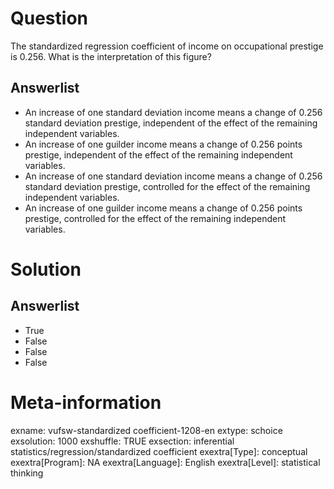 Question
========
The standardized regression coefficient of income on occupational
prestige is 0.256. What is the interpretation of this figure?

Answerlist
----------
* An increase of one standard deviation income means a change of 0.256
  standard deviation prestige, independent of the effect of the remaining
  independent variables.
* An increase of one guilder income means a change of 0.256 points
  prestige, independent of the effect of the remaining independent
  variables.
* An increase of one standard deviation income means a change of 0.256
  standard deviation prestige, controlled for the effect of the remaining
  independent variables.
* An increase of one guilder income means a change of 0.256 points
  prestige, controlled for the effect of the remaining independent
  variables.

Solution
========










Answerlist
----------
* True
* False
* False
* False

Meta-information
================
exname: vufsw-standardized coefficient-1208-en
extype: schoice
exsolution: 1000
exshuffle: TRUE
exsection: inferential statistics/regression/standardized coefficient
exextra[Type]: conceptual
exextra[Program]: NA
exextra[Language]: English
exextra[Level]: statistical thinking

